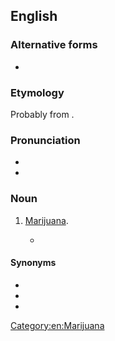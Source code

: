 ==English==

===Alternative forms===
* {{alter|en|moota|mooter|mota|muta|mutah}}

===Etymology===
Probably from {{bor|en|es-MX|mota}}.

===Pronunciation===
* {{IPA|en|/ˈmuːtə/}}
* {{rhymes|en|uːtə}}

===Noun===
{{en-noun|-}}

# {{lb|en|US|slang}} [[marijuana|Marijuana]].
#* {{RQ:Mezzrow Blues|page=52|passage=Rapp smoked his '''muta''' while he played the new guitar, and I blew on my [[kazoo]].}}

====Synonyms====
* {{l|en|mooster}}
* {{l|en|mootie}}
* {{l|en|moto}}

[[Category:en:Marijuana]]